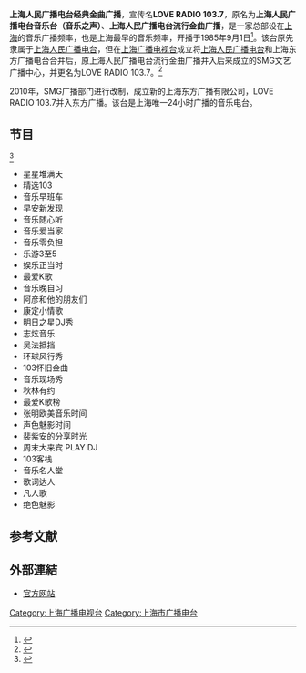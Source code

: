 {{广播电台
| 電臺名稱        = 上海人民广播电台经典金曲广播<br>LOVE RADIO 103.7 最爱调频
| 電臺圖片檔案    = Loveradio.jpg
| 電臺圖片尺寸    = 
| 電臺圖片名稱    = 
| 所屬國家        = {{CHNML}}
| 總部所在        = {{CHN}}[[上海市|上海市]]
| 播放地區        = [[上海市|上海市]]及周边地区
| 開播日期      =1985年9月1日
| 类型        = [[音乐|音乐]]
| 主要语言        = [[普通话|普通话]]
| 擁有者          = [[上海广播电视台|上海广播电视台]]东方广播中心
| 前電臺名稱      = 上海人民广播电台音乐台（音乐之声）<br>上海人民广播电台流行金曲广播
| 被取代名稱      = 上海人民广播电台流行音乐频率（LOVE RADIO 103.7）
| 電臺口號        = 听见你的最爱
| 電臺官方網站    = http://www.1037fm.cn/
| 無線廣播收聽地區01= 上海市及周边地区
| 無線廣播頻道數01= FM103.7
| 數位電視供應商01= 上海[[东方有线|东方有线]]
| 數位電視頻道數01= 流行金曲广播
}}
'''上海人民广播电台经典金曲广播'''，宣传名'''LOVE RADIO 103.7'''，原名为'''上海人民广播电台音乐台（音乐之声）'''、'''上海人民广播电台流行金曲广播'''，是一家总部设在[[上海|上海]]的音乐广播频率，也是上海最早的音乐频率，开播于1985年9月1日<ref>{{cite web|url=http://www.shtong.gov.cn/Newsite/node2/node2245/node4510/node10338/node10420/node63811/userobject1ai12206.html|title=上海广播电视志→第二编广播节目→第三章上海人民广播电台节目→第五节 文艺节目|publisher=上海市地方志办公室|accessdate=2018年1月11日|archive-date=2016年4月27日|archive-url=https://web.archive.org/web/20160427213130/http://www.shtong.gov.cn/Newsite/node2/node2245/node4510/node10338/node10420/node63811/userobject1ai12206.html|dead-url=no}}</ref>。该台原先隶属于[[上海人民广播电台|上海人民广播电台]]，但在[[上海广播电视台|上海广播电视台]]成立将[[上海人民广播电台|上海人民广播电台]]和上海东方广播电台合并后，原上海人民广播电台流行金曲广播并入后来成立的SMG文艺广播中心，并更名为LOVE RADIO 103.7。<ref>{{Cite web |url=http://www.1037fm.cn/guanyu/ |title=关于Love Radio |access-date=2014-06-14 |archive-url=https://web.archive.org/web/20140608140034/http://www.1037fm.cn/guanyu/ |archive-date=2014-06-08 |dead-url=yes }}</ref>

2010年，SMG广播部门进行改制，成立新的上海东方广播有限公司，LOVE RADIO 103.7并入东方广播。该台是上海唯一24小时广播的音乐电台。

==节目==
<ref>{{Cite web |url=http://www.1037fm.cn/jiemudan/ |title=节目单 |access-date=2014-06-14 |archive-url=https://web.archive.org/web/20140901002610/http://www.1037fm.cn/jiemudan/ |archive-date=2014-09-01 |dead-url=yes }}</ref>
*星星堆满天
*精选103
*音乐早班车
*早安新发现 
*音乐随心听
*音乐爱当家
*音乐零负担
*乐游3至5
*娱乐正当时
*最爱K歌
*音乐晚自习
*阿彦和他的朋友们
*康定小情歌
*明日之星DJ秀
*志炫音乐
*吴法抵挡
*环球风行秀
*103怀旧金曲
*音乐现场秀
*秋林有约
*最爱K歌榜
*张明欧美音乐时间
*声色魅影时间
*裴紫安的分享时光
*周末大来宾 PLAY DJ
*103客栈
*音乐名人堂
*歌词达人
*凡人歌
*绝色魅影

==参考文献==
{{Reflist}}
==外部連結==
*[https://web.archive.org/web/20140528142255/http://www.1037fm.cn/ 官方网站]

{{上海廣播電視台}}

[[Category:上海广播电视台|Category:上海广播电视台]]
[[Category:上海市广播电台|Category:上海市广播电台]]
